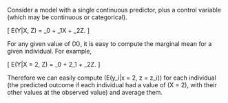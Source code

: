 Consider a model with a single continuous predictor, plus a control variable (which may be continuous or categorical).

\[
  E(Y|X, Z) = \beta_0 + \beta_1X + \beta_2Z.
\]

For any given value of \(X\), it is easy to compute the marginal mean for a given individual. For example,

\[
  E(Y|X = 2, Z) = \beta_0 + 2\beta_1 + \beta_2Z.
\]

Therefore we can easily compute \(E(y_i|x = 2, z = z_i)\) for each individual (the predicted outcome if each individual had a value of \(X = 2\), with
their other values at the observed value) and average them.
